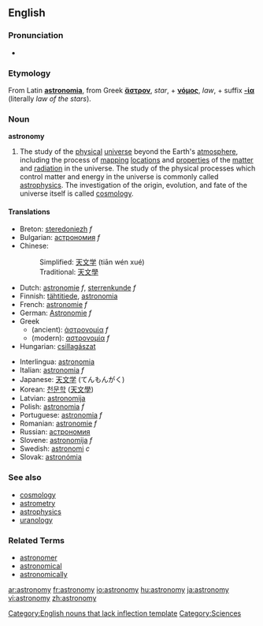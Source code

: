 ==English==
{{wikipedia}}

===Pronunciation===
*{{IPA|/əˈstɹɑnəˌmi/ ([[w:General American|GA]])}}

===Etymology===
From Latin '''[[astronomia]]''', from Greek '''[[ἄστρον]]''', ''star'', +   '''[[νόμος]]''', ''law'', + suffix '''[[-ία]]''' (literally ''law of the stars'').

===Noun===
'''astronomy'''

# The study of the [[physical]] [[universe]] beyond the Earth's [[atmosphere]], including the process of [[mapping]] [[locations]] and [[properties]] of the [[matter]] and [[radiation]] in the universe.  The study of the physical processes which control matter and energy in the universe is commonly called [[astrophysics]].  The investigation of the origin, evolution, and fate of the universe itself is called [[cosmology]].

====Translations====
{{top}}
*Breton: [[steredoniezh]] ''f''
*Bulgarian: [[астрономия]] ''f''
*Chinese:
*:Simplified: [[天文学]] (tiān wén xué)
*:Traditional: [[天文學]]
*Dutch: [[astronomie]] ''f'', [[sterrenkunde]] ''f''
*Finnish: [[tähtitiede]], [[astronomia]]
*French: [[astronomie]] ''f''
*German: [[Astronomie]] ''f''
*Greek
**(ancient): [[ἀστρονομία]] ''f''
**(modern): [[αστρονομία]] ''f''
*Hungarian: [[csillagászat]]
{{mid}}
*Interlingua: [[astronomia]]
*Italian: [[astronomia]] ''f''
*Japanese: [[天文学]] (てんもんがく)
*Korean: [[천문학]] ([[天文學]])
*Latvian: [[astronomija]]
*Polish: [[astronomia]] ''f''
*Portuguese: [[astronomia]] ''f''
*Romanian: [[astronomie]] ''f''
*Russian: [[астрономия]]
*Slovene: [[astronomija]] ''f''
*Swedish: [[astronomi]] ''c''
*Slovak: [[astronómia]]
{{bottom}}

===See also===
*[[cosmology]]
*[[astrometry]]
*[[astrophysics]]
*[[uranology]]

===Related Terms===
*[[astronomer]]
*[[astronomical]]
*[[astronomically]]

[[Category:English nouns that lack inflection template]]
[[Category:Sciences]]

[[ar:astronomy]]
[[fr:astronomy]]
[[io:astronomy]]
[[hu:astronomy]]
[[ja:astronomy]]
[[vi:astronomy]]
[[zh:astronomy]]